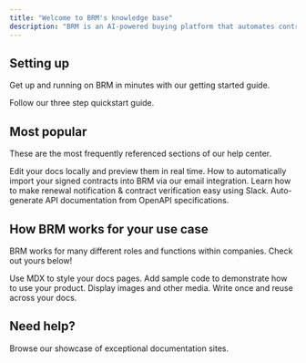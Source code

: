 ```yaml
---
title: "Welcome to BRM's knowledge base"
description: "BRM is an AI-powered buying platform that automates contract discovery, streamlines vendor requests, and handles negotiations—giving fast-moving companies the power of a full procurement team without hiring one."
---
```


## Setting up

Get up and running on BRM in minutes with our getting started guide.

<Card title="Start here" icon="rocket" horizontal="false" href="/content/get-started/brmlite">
  Follow our three step quickstart guide.
</Card>

## Most popular

These are the most frequently referenced sections of our help center.

<Columns cols={2}>
  <Card title="Roles & permissions" icon="badge-check" href="/administration/user">
    Edit your docs locally and preview them in real time.
  </Card>
  <Card title="Setting up & using Contract Collector" icon="inbox" href="product-features/importing/contract-collector">
    How to automatically import your signed contracts into BRM via our email integration.
  </Card>
  <Card title="How to use the Slack integration" icon="slack" href="/product-features/slack">
    Learn how to make renewal notification & contract verification easy using Slack.
  </Card>
  <Card title="Connect Netsuite" icon="piggy-bank" href="/content/integrations/accounting-erp/netsuite-token">
    Auto-generate API documentation from OpenAPI specifications.
  </Card>
</Columns>

## How BRM works for your use case

BRM works for many different roles and functions within companies.  Check out yours below\!

<Columns cols={2}>
  <Card title="BRM for admins" icon="lock" href="/essentials/markdown">
    Use MDX to style your docs pages.
  </Card>
  <Card title="BRM for vendor owners" icon="contact" href="/essentials/code">
    Add sample code to demonstrate how to use your product.
  </Card>
  <Card title="BRM for requestors" icon="image" href="/essentials/images">
    Display images and other media.
  </Card>
  <Card title="Reusable snippets" icon="recycle" href="/essentials/reusable-snippets">
    Write once and reuse across your docs.
  </Card>
</Columns>

## Need help?

<Card title="Get in touch with us directly" icon="stars" href="https://mintlify.com/customers">
  Browse our showcase of exceptional documentation sites.
</Card>